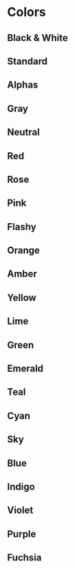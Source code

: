 
<Meta title="Documents / Theme / Colors" />

# Colors

## Black & White

<JSX>
  <Grid templateColumns="repeat(3, 1fr)" gap="md">
    <ColorPallet name="white" value={defaultTheme.colors.white} />
    <ColorPallet name="black" value={defaultTheme.colors.black} />
  </Grid>
</JSX>

## Standard

<JSX>
  <Grid templateColumns="repeat(3, 1fr)" gap="md">
    <ColorPallet name="primary" value={defaultTheme.semantics.colors.primary} />
    <ColorPallet
      name="secondary"
      value={defaultTheme.semantics.colors.secondary}
    />
    <ColorPallet name="info" value={defaultTheme.semantics.colors.info} />
    <ColorPallet name="success" value={defaultTheme.semantics.colors.success} />
    <ColorPallet name="warning" value={defaultTheme.semantics.colors.warning} />
    <ColorPallet name="danger" value={defaultTheme.semantics.colors.danger} />
    <ColorPallet name="link" value={defaultTheme.semantics.colors.link} />
    <ColorPallet name="focus" value={defaultTheme.colors.focus} />
    <ColorPallet name="border" value={defaultTheme.colors.border} />
  </Grid>
</JSX>

## Alphas

<JSX>
  <Grid templateColumns="repeat(3, 1fr)" gap="md">
    <ColorPallets name="whiteAlpha" colors={defaultTheme.colors} />
    <ColorPallets name="blackAlpha" colors={defaultTheme.colors} />
  </Grid>
</JSX>

## Gray

<JSX>
  <Grid templateColumns="repeat(3, 1fr)" gap="md">
    <ColorPallets name="gray" colors={defaultTheme.colors} />
  </Grid>
</JSX>

## Neutral

<JSX>
  <Grid templateColumns="repeat(3, 1fr)" gap="md">
    <ColorPallets name="neutral" colors={defaultTheme.colors} />
  </Grid>
</JSX>

## Red

<JSX>
  <Grid templateColumns="repeat(3, 1fr)" gap="md">
    <ColorPallets name="red" colors={defaultTheme.colors} />
  </Grid>
</JSX>

## Rose

<JSX>
  <Grid templateColumns="repeat(3, 1fr)" gap="md">
    <ColorPallets name="rose" colors={defaultTheme.colors} />
  </Grid>
</JSX>

## Pink

<JSX>
  <Grid templateColumns="repeat(3, 1fr)" gap="md">
    <ColorPallets name="pink" colors={defaultTheme.colors} />
  </Grid>
</JSX>

## Flashy

<JSX>
  <Grid templateColumns="repeat(3, 1fr)" gap="md">
    <ColorPallets name="flashy" colors={defaultTheme.colors} />
  </Grid>
</JSX>

## Orange

<JSX>
  <Grid templateColumns="repeat(3, 1fr)" gap="md">
    <ColorPallets name="orange" colors={defaultTheme.colors} />
  </Grid>
</JSX>

## Amber

<JSX>
  <Grid templateColumns="repeat(3, 1fr)" gap="md">
    <ColorPallets name="amber" colors={defaultTheme.colors} />
  </Grid>
</JSX>

## Yellow

<JSX>
  <Grid templateColumns="repeat(3, 1fr)" gap="md">
    <ColorPallets name="yellow" colors={defaultTheme.colors} />
  </Grid>
</JSX>

## Lime

<JSX>
  <Grid templateColumns="repeat(3, 1fr)" gap="md">
    <ColorPallets name="lime" colors={defaultTheme.colors} />
  </Grid>
</JSX>

## Green

<JSX>
  <Grid templateColumns="repeat(3, 1fr)" gap="md">
    <ColorPallets name="green" colors={defaultTheme.colors} />
  </Grid>
</JSX>

## Emerald

<JSX>
  <Grid templateColumns="repeat(3, 1fr)" gap="md">
    <ColorPallets name="emerald" colors={defaultTheme.colors} />
  </Grid>
</JSX>

## Teal

<JSX>
  <Grid templateColumns="repeat(3, 1fr)" gap="md">
    <ColorPallets name="teal" colors={defaultTheme.colors} />
  </Grid>
</JSX>

## Cyan

<JSX>
  <Grid templateColumns="repeat(3, 1fr)" gap="md">
    <ColorPallets name="cyan" colors={defaultTheme.colors} />
  </Grid>
</JSX>

## Sky

<JSX>
  <Grid templateColumns="repeat(3, 1fr)" gap="md">
    <ColorPallets name="sky" colors={defaultTheme.colors} />
  </Grid>
</JSX>

## Blue

<JSX>
  <Grid templateColumns="repeat(3, 1fr)" gap="md">
    <ColorPallets name="blue" colors={defaultTheme.colors} />
  </Grid>
</JSX>

## Indigo

<JSX>
  <Grid templateColumns="repeat(3, 1fr)" gap="md">
    <ColorPallets name="indigo" colors={defaultTheme.colors} />
  </Grid>
</JSX>

## Violet

<JSX>
  <Grid templateColumns="repeat(3, 1fr)" gap="md">
    <ColorPallets name="violet" colors={defaultTheme.colors} />
  </Grid>
</JSX>

## Purple

<JSX>
  <Grid templateColumns="repeat(3, 1fr)" gap="md">
    <ColorPallets name="purple" colors={defaultTheme.colors} />
  </Grid>
</JSX>

## Fuchsia

<JSX>
  <Grid templateColumns="repeat(3, 1fr)" gap="md">
    <ColorPallets name="fuchsia" colors={defaultTheme.colors} />
  </Grid>
</JSX>
